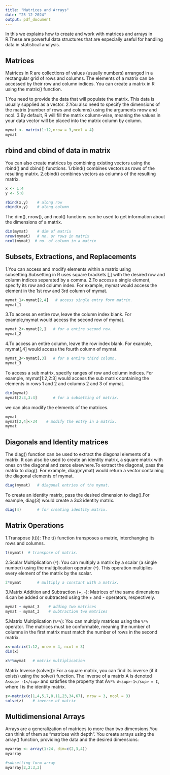 ---
title: "Matrices and Arrays"
date: "25-12-2024"
output: pdf_document
---
In this we explains how to create and work with matrices and arrays in R.These are powerful data structures that are especially useful for handling data in statistical analysis.

## Matrices
Matrices in R are collections of values (usually numbers) arranged in a rectangular grid of rows and columns. The elements of a matrix can be accessed by their row and column indices. You can create a matrix in R using the matrix() function.

1.You need to provide the data that will populate the matrix. This data is usually supplied as a vector.
2.You also need to specify the dimensions of the matrix (number of rows and columns) using the arguments nrow and ncol.
3.By default, R will fill the matrix column-wise, meaning the values in your data vector will be placed into the matrix column by column.

```{r}
mymat <- matrix(1:12,nrow = 3,ncol = 4)
mymat
```
## rbind and cbind of data in matrix

You can also create matrices by combining existing vectors using the rbind() and cbind() functions. 
1.rbind() combines vectors as rows of the resulting matrix.
2.cbind() combines vectors as columns of the resulting matrix.

```{r}
x <- 1:4
y <- 5:8

rbind(x,y)    # along row
cbind(x,y)    # along column
```
The dim(), nrow(), and ncol() functions can be used to get information about the dimensions of a matrix.
```{r}
dim(mymat)    # dim of matrix
nrow(mymat)   # no. or rows in matrix
ncol(mymat)  # no. of column in a matrix
```
##  Subsets, Extractions, and Replacements

1.You can access and modify elements within a matrix using subsetting.Subsetting in R uses square brackets [,] with the desired row and column indices separated by a comma.
2.To access a single element, specify its row and column index. For example, mymat would access the element in the 1st row and 3rd column of mymat.
```{r}
mymat_1<-mymat[2,4]   # access single entry form matrix.
mymat_1
```
3.To access an entire row, leave the column index blank. For example,mymat would access the second row of mymat.

```{r}
mymat_2<-mymat[2,]   # for a entire second row.
mymat_2
```
4.To access an entire column, leave the row index blank. For example, mymat[,4] would access the fourth column of mymat.
```{r}
mymat_3<-mymat[,3]   # for a entire third column.
mymat_3
```
To access a sub matrix, specify ranges of row and column indices. For example, mymat[1:2,2:3] would access the sub matrix containing the elements in rows 1 and 2 and columns 2 and 3 of mymat.
```{r}
dim(mymat)
mymat[2:3,3:4]       # for a subsetting of matrix.
```
we can also modify the elements of the matrices.
```{r}
mymat
mymat[2,4]<-34    # modify the entry in a matrix.
mymat
```
## Diagonals and Identity matrices

The diag() function can be used to extract the diagonal elements of a matrix. It can also be used to create an identity matrix, a square matrix with ones on the diagonal and zeros elsewhere.To extract the diagonal, pass the matrix to diag(). For example, diag(mymat) would return a vector containing the diagonal elements of mymat.
```{r}
diag(mymat)   # diagonal entries of the mymat.
```
To create an identity matrix, pass the desired dimension to diag().For example, diag(3) would create a 3x3 identity matrix.
```{r}
diag(4)       # for creating identity matrix.
```
##  Matrix Operations
1.Transpose (t()): The t() function transposes a matrix, interchanging its rows and columns.
```{r}
t(mymat)  # transpose of matrix.
```
2.Scalar Multiplication (`*`): You can multiply a matrix by a scalar (a single number) using the multiplication operator (`*`). This operation multiplies every element of the matrix by the scalar.
```{r}  
2*mymat       # multiply a constant with a matrix.
```
3.Matrix Addition and Subtraction (+, -): Matrices of the same dimensions
4.can be added or subtracted using the + and - operators, respectively.
```{r}
mymat + mymat_3    # adding two matrices
mymat - mymat_3    # subtraction two matrices
```
5.Matrix Multiplication (`%*%`): You can multiply matrices using the `%*%` operator. The matrices must be conformable, meaning the number of columns in the first matrix must match the number of rows in the second matrix.
```{r}
x<-matrix(1:12, nrow = 4, ncol = 3)
dim(x)

x%*%mymat   # matrix multiplication
```
Matrix Inverse (solve()): For a square matrix, you can find its inverse (if it exists) using the solve() function. The inverse of a matrix A is denoted `A<sup> -1</sup>` and satisfies the property that A` %*% A<sup>-1</sup> = I`, where I is the identity matrix.
```{r}
z<-matrix(c(1,4,5,7,8,11,23,34,67), nrow = 3, ncol = 3)
solve(z)    # inverse of matrix
```
## Multidimensional Arrays

Arrays are a generalization of matrices to more than two dimensions.You can think of them as "matrices with depth". You create arrays using the array() function, providing the data and the desired dimensions:
```{r}
myarray <- array(1:24, dim=c(2,3,4))
myarray

#subsetting form array
myarray[2,2:3,3]
```










